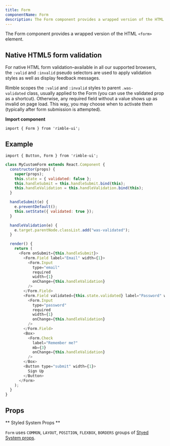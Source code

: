 ```yaml
---
title: Form
componentName: Form
description: The Form component provides a wrapped version of the HTML <form> element.
---
```


The Form component provides a wrapped version of the HTML `<form>` element.

## Native HTML5 form validation

For native HTML form validation–available in all our supported browsers, the `:valid` and `:invalid` pseudo selectors are used to apply validation styles as well as display feedback messages.

Rimble scopes the `:valid` and `:invalid` styles to parent `.was-validated` class, usually applied to the Form (you can use the validated prop as a shortcut). Otherwise, any required field without a value shows up as invalid on page load. This way, you may choose when to activate them (typically after form submission is attempted).

**Import component**

```lang=jsx
import { Form } from 'rimble-ui';
```

## Example

```lang=jsx
import { Button, Form } from 'rimble-ui';
```

```js is=react-live
class MyCustomForm extends React.Component {
  constructor(props) {
    super(props);
    this.state = { validated: false };
    this.handleSubmit = this.handleSubmit.bind(this);
    this.handleValidation = this.handleValidation.bind(this);
  }

  handleSubmit(e) {
    e.preventDefault();
    this.setState({ validated: true });
  }

  handleValidation(e) {
    e.target.parentNode.classList.add("was-validated");
  }

  render() {
    return (
      <Form onSubmit={this.handleSubmit}>
        <Form.Field label="Email" width={1}>
          <Form.Input
            type="email"
            required
            width={1}
            onChange={this.handleValidation}
          />
        </Form.Field>
        <Form.Field validated={this.state.validated} label="Password" width={1}>
          <Form.Input
            type="password"
            required
            width={1}
            onChange={this.handleValidation}
          />
        </Form.Field>
        <Box>
          <Form.Check
            label="Remember me?"
            mb={3}
            onChange={this.handleValidation}
          />
        </Box>
        <Button type="submit" width={1}>
          Sign Up
        </Button>
      </Form>
    );
  }
}
```

## Props

<PropsTable propMetaData={props.propMetaData} />

** Styled System Props **

`Form` uses `COMMON`, `LAYOUT`, `POSITION`, `FLEXBOX`, `BORDERS` groups of [Styed System props](/components/rimble-ui/system-props).
